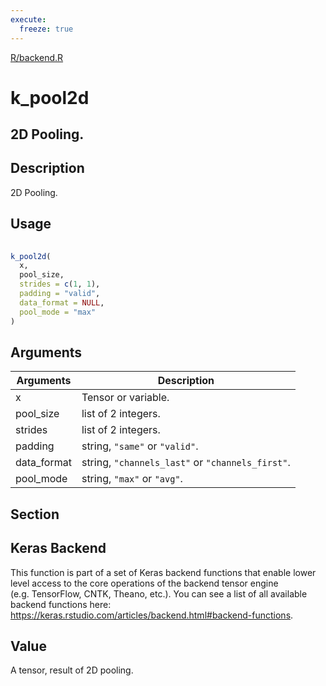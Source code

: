 ```yaml
---
execute:
  freeze: true
---
```


[R/backend.R](https://github.com/rstudio/keras//blob/main/R/backend.R#L1976) 

# k_pool2d

## 2D Pooling.

## Description
 2D Pooling. 


## Usage
```r
 
k_pool2d( 
  x, 
  pool_size, 
  strides = c(1, 1), 
  padding = "valid", 
  data_format = NULL, 
  pool_mode = "max" 
) 
```

## Arguments
|Arguments|Description|
|---|---|
| x | Tensor or variable. |
| pool_size | list of 2 integers. |
| strides | list of 2 integers. |
| padding | string, `"same"` or `"valid"`. |
| data_format | string, `"channels_last"` or `"channels_first"`. |
| pool_mode | string, `"max"` or `"avg"`. |


## Section

## Keras Backend

   This function is part of a set of Keras backend functions that enable lower level access to the core operations of the backend tensor engine (e.g. TensorFlow, CNTK, Theano, etc.).  You can see a list of all available backend functions here: [https://keras.rstudio.com/articles/backend.html#backend-functions](https://keras.rstudio.com/articles/backend.html#backend-functions). 

## Value
 A tensor, result of 2D pooling. 




